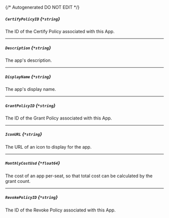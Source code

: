 {/* Autogenerated DO NOT EDIT  */}
##### `CertifyPolicyID` *{`*string`}*
The ID of the Certify Policy associated with this App.

---
##### `Description` *{`*string`}*
The app's description.

---
##### `DisplayName` *{`*string`}*
The app's display name.

---
##### `GrantPolicyID` *{`*string`}*
The ID of the Grant Policy associated with this App.

---
##### `IconURL` *{`*string`}*
The URL of an icon to display for the app.

---
##### `MonthlyCostUsd` *{`*float64`}*
The cost of an app per\-seat, so that total cost can be calculated by the grant count.

---
##### `RevokePolicyID` *{`*string`}*
The ID of the Revoke Policy associated with this App.


